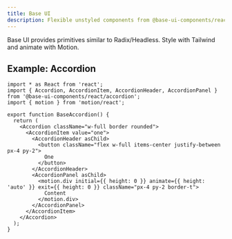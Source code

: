 ```yaml
---
title: Base UI
description: Flexible unstyled components from @base-ui-components/react.
---
```


<Callout>
  Base UI provides primitives similar to Radix/Headless. Style with Tailwind and animate with Motion.
</Callout>

## Example: Accordion

```tsx
import * as React from 'react';
import { Accordion, AccordionItem, AccordionHeader, AccordionPanel } from '@base-ui-components/react/accordion';
import { motion } from 'motion/react';

export function BaseAccordion() {
  return (
    <Accordion className="w-full border rounded">
      <AccordionItem value="one">
        <AccordionHeader asChild>
          <button className="flex w-full items-center justify-between px-4 py-2">
            One
          </button>
        </AccordionHeader>
        <AccordionPanel asChild>
          <motion.div initial={{ height: 0 }} animate={{ height: 'auto' }} exit={{ height: 0 }} className="px-4 py-2 border-t">
            Content
          </motion.div>
        </AccordionPanel>
      </AccordionItem>
    </Accordion>
  );
}
```

